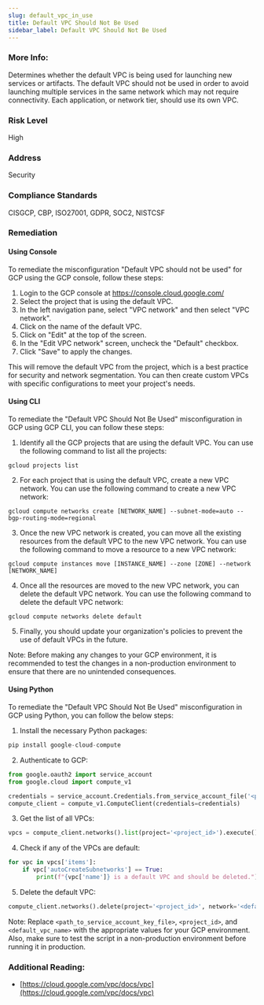 ```yaml
---
slug: default_vpc_in_use
title: Default VPC Should Not Be Used
sidebar_label: Default VPC Should Not Be Used
---
```


### More Info:

Determines whether the default VPC is being used for launching new services or artifacts. The default VPC should not be used in order to avoid launching multiple services in the same network which may not require connectivity. Each application, or network tier, should use its own VPC.

### Risk Level

High

### Address

Security

### Compliance Standards

CISGCP, CBP, ISO27001, GDPR, SOC2, NISTCSF

### Remediation

#### Using Console

To remediate the misconfiguration "Default VPC should not be used" for GCP using the GCP console, follow these steps:

1. Login to the GCP console at https://console.cloud.google.com/
2. Select the project that is using the default VPC.
3. In the left navigation pane, select "VPC network" and then select "VPC network".
4. Click on the name of the default VPC.
5. Click on "Edit" at the top of the screen.
6. In the "Edit VPC network" screen, uncheck the "Default" checkbox.
7. Click "Save" to apply the changes.

This will remove the default VPC from the project, which is a best practice for security and network segmentation. You can then create custom VPCs with specific configurations to meet your project's needs.

#### Using CLI

To remediate the "Default VPC Should Not Be Used" misconfiguration in GCP using GCP CLI, you can follow these steps:

1. Identify all the GCP projects that are using the default VPC. You can use the following command to list all the projects: 
```
gcloud projects list
```

2. For each project that is using the default VPC, create a new VPC network. You can use the following command to create a new VPC network:
```
gcloud compute networks create [NETWORK_NAME] --subnet-mode=auto --bgp-routing-mode=regional
```

3. Once the new VPC network is created, you can move all the existing resources from the default VPC to the new VPC network. You can use the following command to move a resource to a new VPC network:
```
gcloud compute instances move [INSTANCE_NAME] --zone [ZONE] --network [NETWORK_NAME]
```

4. Once all the resources are moved to the new VPC network, you can delete the default VPC network. You can use the following command to delete the default VPC network:
```
gcloud compute networks delete default
```

5. Finally, you should update your organization's policies to prevent the use of default VPCs in the future. 

Note: Before making any changes to your GCP environment, it is recommended to test the changes in a non-production environment to ensure that there are no unintended consequences.

#### Using Python

To remediate the "Default VPC Should Not Be Used" misconfiguration in GCP using Python, you can follow the below steps:

1. Install the necessary Python packages:

```python
pip install google-cloud-compute
```

2. Authenticate to GCP:

```python
from google.oauth2 import service_account
from google.cloud import compute_v1

credentials = service_account.Credentials.from_service_account_file('<path_to_service_account_key_file>')
compute_client = compute_v1.ComputeClient(credentials=credentials)
```

3. Get the list of all VPCs:

```python
vpcs = compute_client.networks().list(project='<project_id>').execute()
```

4. Check if any of the VPCs are default:

```python
for vpc in vpcs['items']:
    if vpc['autoCreateSubnetworks'] == True:
        print(f"{vpc['name']} is a default VPC and should be deleted.")
```

5. Delete the default VPC:

```python
compute_client.networks().delete(project='<project_id>', network='<default_vpc_name>').execute()
```

Note: Replace `<path_to_service_account_key_file>`, `<project_id>`, and `<default_vpc_name>` with the appropriate values for your GCP environment. Also, make sure to test the script in a non-production environment before running it in production.


### Additional Reading:

- [https://cloud.google.com/vpc/docs/vpc](https://cloud.google.com/vpc/docs/vpc) 

